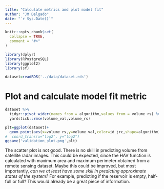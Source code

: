 ```yaml
---
title: "Calculate metrics and plot model fit"
author: "JM Delgado"
date: "`r Sys.Date()`"
---
```


```r
knitr::opts_chunk$set(
  collapse = TRUE,
  comment = "#>"
)
```

```r
library(dplyr)
library(RPostgreSQL)
library(ggplot2)
library(sf)

dataset=readRDS('../data/dataset.rds')

```

# Plot and calculate model fit metric

```r

dataset %>%
  tidyr::pivot_wider(names_from = algorithm,values_from = volume_rs) %>%
  yardstick::rmse(volume_val,volume_rs)

plt=ggplot(dataset)+
  geom_point(aes(x=volume_rs,y=volume_val,color=id_jrc,shape=algorithm)) #+
#  coord_trans(x="log2", y="log2")
ggsave('validation_plot.png',plt)
```

The scatter plot is not good. There is no skill in predicting volume from satellite radar images. This could be expected, since the HAV function is calculated with maximum area and maximum perimeter obtained from a remote sensing dataset. Maybe this could be improved, but most importantly, _can we at least have some skill in predicting approximate states of the system?_ For example, predicting if the reservoir is empty, half-full or full? This would already be a great piece of information.
